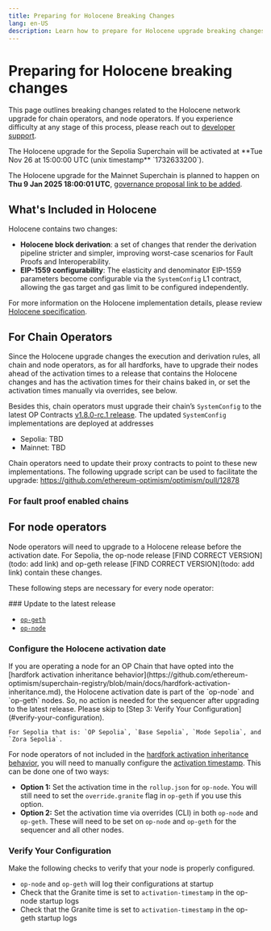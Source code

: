 ```yaml
---
title: Preparing for Holocene Breaking Changes
lang: en-US
description: Learn how to prepare for Holocene upgrade breaking changes.
---
```



# Preparing for Holocene breaking changes

This page outlines breaking changes related to the Holocene network upgrade for chain operators, and node operators.
If you experience difficulty at any stage of this process, please reach out to [developer support](https://github.com/ethereum-optimism/developers/discussions).

<Callout type="info">
The Holocene upgrade for the Sepolia Superchain will be activated at **Tue Nov 26 at 15:00:00 UTC (unix timestamp** `1732633200`).

The Holocene upgrade for the Mainnet Superchain is planned to happen on **Thu 9 Jan 2025 18:00:01 UTC**, [governance proposal link to be added]().
</Callout>

## What's Included in Holocene

Holocene contains two changes:

- **Holocene block derivation**: a set of changes that render the derivation pipeline stricter and simpler, improving worst-case scenarios for Fault Proofs and Interoperability.
- **EIP-1559 configurability**: The elasticity and denominator EIP-1559 parameters become configurable via the `SystemConfig` L1 contract, allowing the gas target and gas limit to be configured independently.

 For more information on the Holocene implementation details, please review [Holocene specification](https://specs.optimism.io/protocol/holocene/overview.html).

## For Chain Operators

Since the Holocene upgrade changes the execution and derivation rules, all chain and node operators, as for all hardforks, have to upgrade their nodes ahead of the activation times to a release that contains the Holocene changes and has the activation times for their chains baked in, or set the activation times manually via overrides, see below.

Besides this, chain operators must upgrade their chain’s `SystemConfig` to the latest OP Contracts [v1.8.0-rc.1 release](https://github.com/ethereum-optimism/optimism/releases/tag/op-contracts%2Fv1.8.0-rc.1). The updated `SystemConfig` implementations are deployed at addresses

- Sepolia: TBD
- Mainnet: TBD

Chain operators need to update their proxy contracts to point to these new implementations. The following upgrade script can be used to facilitate the upgrade: https://github.com/ethereum-optimism/optimism/pull/12878


### For fault proof enabled chains 



## For node operators

Node operators will need to upgrade to a Holocene release before the activation date. For Sepolia, the op-node release [FIND CORRECT VERSION](todo: add link) and op-geth release [FIND CORRECT VERSION](todo: add link) contain these changes.

These following steps are necessary for every node operator:

<Steps>
  ### Update to the latest release

  *   [`op-geth`](FIND_CORRECT_LINK)
  *   [`op-node`](FIND_CORRECT_LINK)

  ### Configure the Holocene activation date

  <Callout type="warning">
    If you are operating a node for an OP Chain that have opted into the [hardfork activation inheritance behavior](https://github.com/ethereum-optimism/superchain-registry/blob/main/docs/hardfork-activation-inheritance.md), the Holocene activation date is part of the `op-node` and `op-geth` nodes. So, no action is needed for the sequencer after upgrading to the latest release. Please skip to [Step 3: Verify Your Configuration](#verify-your-configuration).

    For Sepolia that is: `OP Sepolia`, `Base Sepolia`, `Mode Sepolia`, and `Zora Sepolia`.
  </Callout>

  For node operators of not included in the [hardfork activation inheritance behavior](https://github.com/ethereum-optimism/superchain-registry/blob/main/docs/hardfork-activation-inheritance.md), you will need to manually configure the [activation timestamp](https://github.com/ethereum-optimism/superchain-registry/blob/main/superchain/configs/mainnet/superchain.toml). This can be done one of two ways:

  *   **Option 1:** Set the activation time in the `rollup.json` for `op-node`. You will still need to set the `override.granite` flag in `op-geth` if you use this option.
  *   **Option 2:** Set the activation time via overrides (CLI) in both `op-node` and `op-geth`. These will need to be set on `op-node` and `op-geth` for the sequencer and all other nodes.

  ### Verify Your Configuration

  Make the following checks to verify that your node is properly configured.

  *   `op-node` and `op-geth` will log their configurations at startup
  *   Check that the Granite time is set to `activation-timestamp` in the op-node startup logs
  *   Check that the Granite time is set to `activation-timestamp` in the op-geth startup logs
</Steps>